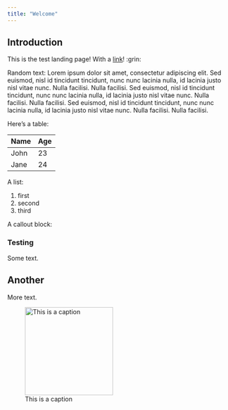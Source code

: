 ```yaml
---
title: "Welcome"
---
```


## Introduction

This is the test landing page! With a [link](https://google.com)! :grin:

Random text:
Lorem ipsum dolor sit amet, consectetur adipiscing elit. Sed euismod, nisl id
tincidunt tincidunt, nunc nunc lacinia nulla, id lacinia justo nisl vitae nunc.
Nulla facilisi. Nulla facilisi. Sed euismod, nisl id tincidunt tincidunt, nunc
nunc lacinia nulla, id lacinia justo nisl vitae nunc. Nulla facilisi. Nulla
facilisi. Sed euismod, nisl id tincidunt tincidunt, nunc nunc lacinia nulla, id
lacinia justo nisl vitae nunc. Nulla facilisi. Nulla facilisi.

Here's a table:

| Name | Age |
|------|-----|
| John | 23  |
| Jane | 24  |

A list:

1. first
2. second
3. third

A callout block:

::: callout-tip
### Testing

Some text.
:::

## Another

More text.

![This is a caption](_extensions/seedcase-theme/logos/seedcase-logo.svg){width="200"}
